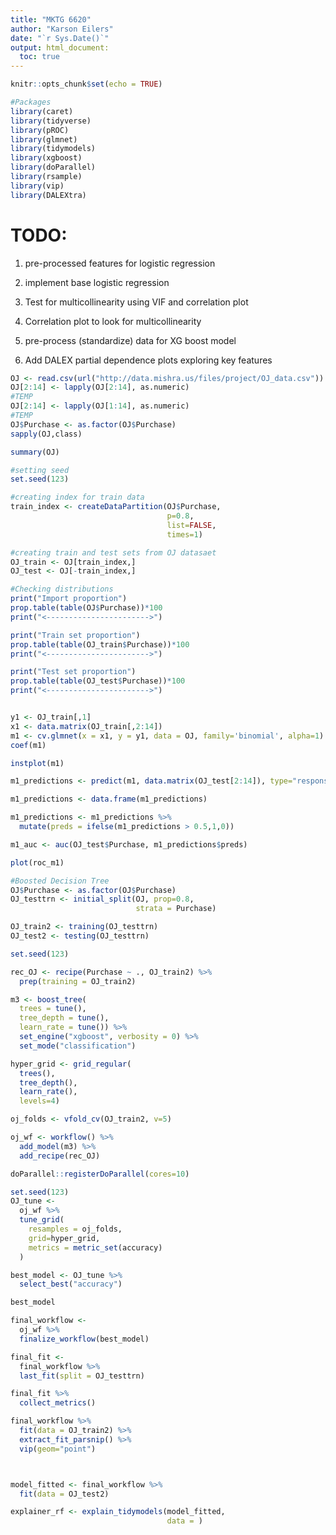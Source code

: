 ```yaml
---
title: "MKTG 6620"
author: "Karson Eilers"
date: "`r Sys.Date()`"
output: html_document:
  toc: true
---
```


```r
knitr::opts_chunk$set(echo = TRUE)
```

```r
#Packages
library(caret)
library(tidyverse)
library(pROC)
library(glmnet)
library(tidymodels)
library(xgboost)
library(doParallel)
library(rsample)
library(vip)
library(DALEXtra)

```

# TODO: 
1) pre-processed features for logistic regression
2) implement base logistic regression
3) Test for multicollinearity using VIF and correlation plot
4) Correlation plot to look for multicollinearity

5) pre-process (standardize) data for XG boost model
6) Add DALEX partial dependence plots exploring key features




```r
OJ <- read.csv(url("http://data.mishra.us/files/project/OJ_data.csv"))
OJ[2:14] <- lapply(OJ[2:14], as.numeric)
#TEMP
OJ[2:14] <- lapply(OJ[1:14], as.numeric)
#TEMP
OJ$Purchase <- as.factor(OJ$Purchase)
sapply(OJ,class)

summary(OJ)
```

```r
#setting seed
set.seed(123)

#creating index for train data
train_index <- createDataPartition(OJ$Purchase, 
                                   p=0.8, 
                                   list=FALSE,
                                   times=1)

#creating train and test sets from OJ datasaet
OJ_train <- OJ[train_index,]
OJ_test <- OJ[-train_index,]

#Checking distributions
print("Import proportion")
prop.table(table(OJ$Purchase))*100
print("<----------------------->")

print("Train set proportion")
prop.table(table(OJ_train$Purchase))*100
print("<----------------------->")

print("Test set proportion")
prop.table(table(OJ_test$Purchase))*100
print("<----------------------->")



```



```r
y1 <- OJ_train[,1]
x1 <- data.matrix(OJ_train[,2:14])
m1 <- cv.glmnet(x = x1, y = y1, data = OJ, family='binomial', alpha=1)
coef(m1)

instplot(m1)

m1_predictions <- predict(m1, data.matrix(OJ_test[2:14]), type="response")

m1_predictions <- data.frame(m1_predictions)

m1_predictions <- m1_predictions %>%
  mutate(preds = ifelse(m1_predictions > 0.5,1,0))

m1_auc <- auc(OJ_test$Purchase, m1_predictions$preds)

plot(roc_m1)


```


```r
#Boosted Decision Tree
OJ$Purchase <- as.factor(OJ$Purchase)
OJ_testtrn <- initial_split(OJ, prop=0.8, 
                            strata = Purchase)

OJ_train2 <- training(OJ_testtrn)
OJ_test2 <- testing(OJ_testtrn)

set.seed(123)

rec_OJ <- recipe(Purchase ~ ., OJ_train2) %>%
  prep(training = OJ_train2)

m3 <- boost_tree(
  trees = tune(),
  tree_depth = tune(),
  learn_rate = tune()) %>%
  set_engine("xgboost", verbosity = 0) %>%
  set_mode("classification")

hyper_grid <- grid_regular(
  trees(),
  tree_depth(),
  learn_rate(),
  levels=4)

oj_folds <- vfold_cv(OJ_train2, v=5)

oj_wf <- workflow() %>%
  add_model(m3) %>%
  add_recipe(rec_OJ)

doParallel::registerDoParallel(cores=10)

set.seed(123)
OJ_tune <-
  oj_wf %>%
  tune_grid(
    resamples = oj_folds,
    grid=hyper_grid,
    metrics = metric_set(accuracy)
  )

best_model <- OJ_tune %>%
  select_best("accuracy")

best_model

final_workflow <-
  oj_wf %>%
  finalize_workflow(best_model)

final_fit <-
  final_workflow %>%
  last_fit(split = OJ_testtrn)

final_fit %>%
  collect_metrics()

final_workflow %>%
  fit(data = OJ_train2) %>%
  extract_fit_parsnip() %>%
  vip(geom="point")




```



```r
model_fitted <- final_workflow %>%
  fit(data = OJ_test2)

explainer_rf <- explain_tidymodels(model_fitted,
                                   data = )


```